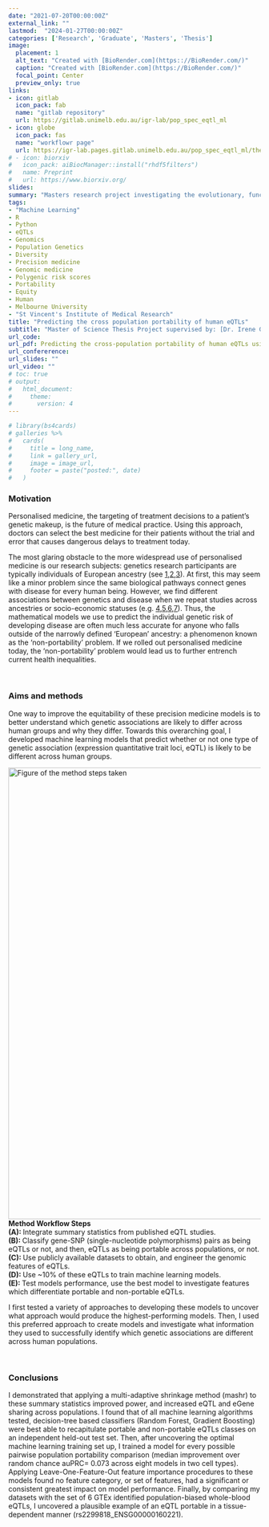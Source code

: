 ```yaml
---
date: "2021-07-20T00:00:00Z"
external_link: ""
lastmod:  "2024-01-27T00:00:00Z"
categories: ['Research', 'Graduate', 'Masters', 'Thesis']
image: 
  placement: 1
  alt_text: "Created with [BioRender.com](https:://BioRender.com/)"
  caption: "Created with [BioRender.com](https://BioRender.com/)"
  focal_point: Center
  preview_only: true
links:
- icon: gitlab
  icon_pack: fab
  name: "gitlab repository"
  url: https://gitlab.unimelb.edu.au/igr-lab/pop_spec_eqtl_ml
- icon: globe
  icon_pack: fas
  name: "workflowr page"
  url: https://igr-lab.pages.gitlab.unimelb.edu.au/pop_spec_eqtl_ml/thesis_index.html
# - icon: biorxiv
#   icon_pack: aiBiocManager::install("rhdf5filters")
#   name: Preprint
#   url: https://www.biorxiv.org/
slides: 
summary: "Masters research project investigating the evolutionary, functional and expression properties of human eQTLs which are non-portable across populations, supervised by: [Dr. Irene Gallego Romero](https://igr-lab.science.unimelb.edu.au/) & [Dr. Christina Azodi](https://azodichr.github.io/) (March 2021 - December 2022)"
tags:
- "Machine Learning"
- R
- Python
- eQTLs
- Genomics
- Population Genetics
- Diversity
- Precision medicine
- Genomic medicine
- Polygenic risk scores
- Portability
- Equity
- Human
- Melbourne University
- "St Vincent's Institute of Medical Research"
title: "Predicting the cross population portability of human eQTLs"
subtitle: "Master of Science Thesis Project supervised by: [Dr. Irene Gallego Romero](https://www.svi.edu.au/laboratories/human-genomics-and-evolution/) & [Dr. Christina Azodi](https://azodichr.github.io/)"
url_code: 
url_pdf: Predicting the cross-population portability of human eQTLs using machine learning 
url_confererence: 
url_slides: ""
url_video: ""
# toc: true
# output:
#   html_document:
#     theme:
#       version: 4
---
```


```r
# library(bs4cards)
# galleries %>% 
#   cards(
#     title = long_name,
#     link = gallery_url,
#     image = image_url,
#     footer = paste("posted:", date)
#   )
```


### Motivation 

Personalised medicine, the targeting of treatment decisions to a patient's genetic makeup, is the future of medical practice. Using this approach, doctors can select the best medicine for their patients without the trial and error that causes dangerous delays to treatment today. 

The most glaring obstacle to the more widespread use of personalised medicine is our research subjects: genetics research participants are typically individuals of European ancestry (see [1](https://www.nature.com/articles/538161a),[2](https://www.healthaffairs.org/doi/10.1377/hlthaff.2017.1595),[3](https://www.nature.com/articles/s41591-021-01672-4)). At first, this may seem like a minor problem since the same biological pathways connect genes with disease for every human being. However, we find different associations between genetics and disease when we repeat studies across ancestries or socio-economic statuses (e.g. [4](https://www.nature.com/articles/s41588-019-0379-x),[5](https://elifesciences.org/articles/48376),[6](https://www.nature.com/articles/s41586-023-06079-4),[7](https://www.medrxiv.org/content/10.1101/2023.05.10.23289777.abstract)). Thus, the mathematical models we use to predict the individual genetic risk of developing disease are often much less accurate for anyone who falls outside of the narrowly defined 'European' ancestry: a phenomenon known as the 'non-portability' problem. If we rolled out personalised medicine today, the 'non-portability' problem would lead us to further entrench current health inequalities. 

<br> 

### Aims and methods  

One way to improve the equitability of these precision medicine models is to better understand which genetic associations are likely to differ across human groups and why they differ. Towards this overarching goal, I developed machine learning models that predict whether or not one type of genetic association (expression quantitative trait loci, eQTL) is likely to be different across human groups.


<img src="/media/thesis_methods_figure.png" width="689.25px" height="900px" alt="Figure of the method steps taken">
<b> Method Workflow Steps </b> 
<br> 
<b> (A): </b>  Integrate summary statistics from published eQTL studies. </b> <br>
<b> (B): </b> Classify gene-SNP (single-nucleotide polymorphisms) pairs as being eQTLs or not, and then, eQTLs as being portable across populations, or not. </b> <br>
<b> (C): </b> Use publicly available datasets to obtain, and engineer the genomic features of eQTLs. </b> <br>
<b> (D): </b> Use ~10% of these eQTLs to train machine learning models. </b> <br>
<b> (E): </b> Test models performance, use the best model to investigate features which differentiate portable and non-portable eQTLs. </b> 
</img> 

I first tested a variety of approaches to developing these models to uncover what approach would produce the highest-performing models. Then, I used this preferred approach to create models and investigate what information they used to successfully identify which genetic associations are different across human populations.

<br>

### Conclusions 

I demonstrated that applying a multi-adaptive shrinkage method (mashr) to these summary statistics improved power, and increased eQTL and eGene sharing across populations. I found that of all machine learning algorithms tested, decision-tree based classifiers (Random Forest, Gradient Boosting) were best able to recapitulate portable and non-portable eQTLs classes on an independent held-out test set. Then, after uncovering the optimal machine learning training set up, I trained a model for every possible pairwise population portability comparison (median improvement over random chance auPRC= 0.073 across eight models in two cell types). Applying Leave-One-Feature-Out feature importance procedures to these models found no feature category, or set of features, had a significant or consistent greatest impact on model performance. Finally, by comparing my datasets with the set of 6 GTEx identified population-biased whole-blood eQTLs, I uncovered a plausible example of an eQTL portable in a tissue-dependent manner (rs2299818_ENSG00000160221).

<br> 

